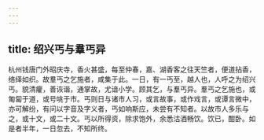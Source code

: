 ```yaml
---
---
---
```

title: 绍兴丐与羣丐异
---



杭州钱唐门外昭庆寺，香火甚盛，每至仲春，嘉、湖香客之往天竺者，便道拈香，络绎如织。故羣丐之乞施者，咸集于此。一日，有一丐至，越人也，人呼之为绍兴丐。貌清癯，善诙谐，通掌故，尤谙小学。顾其乞，与羣丐异。羣丐之乞施也，或匍匐于道，或号咷于市。丐则日与诸市人习，或言故事，或作戏言，或谭言微中，亦可解纷，有问以字音及字义者，丐如响斯应，未尝有不知者。以故市人多乐与之，或十文，或二十文。丐以所得资，除求饱外，余悉沽酒畅饮。饮已，酣卧。如是者半年，一日忽去，不知所终。